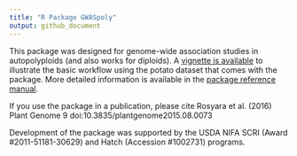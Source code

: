 ```yaml
---
title: "R Package GWASpoly"
output: github_document
---
```


This package was designed for genome-wide association studies in  autopolyploids (and also works for diploids). A [vignette is available](https://jendelman.github.io/GWASpoly/GWASpoly.html) to illustrate the basic workflow using the potato dataset that comes with the package. More detailed information is available in the [package reference manual](https://jendelman.github.io/GWASpoly/GWASpoly_manual.pdf).

If you use the package in a publication, please cite
Rosyara et al. (2016) Plant Genome 9 doi:10.3835/plantgenome2015.08.0073

Development of the package was supported by the USDA NIFA SCRI (Award #2011-51181-30629) and Hatch (Accession #1002731) programs.
